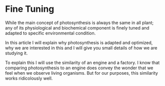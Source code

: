 # Fine Tuning

While the main concept of photosynthesis is always the same in all plant; any of its physiological and biochemical component is finely tuned and adapted to specific environmental condition.

In this article I will explain why photosynthesis is adapted and optimized, why we are interested in this and I will give you small details of how we are studying it.

To explain this I will use the similarity of an engine and a factory. I know that comparing photosynthesis to an engine does convey the wonder that we feel when we observe living organisms. But for our purposes, this similarity works ridicolously well.
